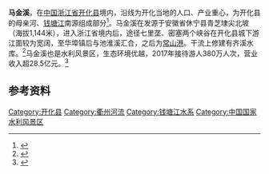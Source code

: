 {{NoteTA
|G1 = Unit
}}
'''马金溪'''，在[[中華人民共和國|中国]][[浙江省|浙江省]][[开化县|开化县]]境内，沿线为开化当地的人口、产业重心，为开化县的母亲河、[[钱塘江|钱塘江]]南源组成部分<ref>{{Cite journal|title=决胜马金溪|author=程磊, 汪有宏|url=http://qikan.cqvip.com/Qikan/Article/Detail?id=670485236|journal=今日浙江|issue=18|doi=|others=|year=2016|volume=|page=54-55|pmid=|access-date=2020-07-11|archive-date=2020-07-11|archive-url=https://web.archive.org/web/20200711093640/http://qikan.cqvip.com/Qikan/Article/Detail?id=670485236|dead-url=no}}</ref>。马金溪在发源于安徽省休宁县青芝埭尖北坡（海拔1,144米），进入浙江省境内后，途径七里垄、密塞两个峡谷在开化县城下游江面较为宽阔，至华埠镇后与池淮溪汇合，之后为[[常山港|常山港]]。干流上修建有齐溪水库。<ref>{{Cite journal|title=马金溪河流综合治理工程水文计算与分析|url=http://www.cqvip.com/QK/83099A/20175/674108287.html|last=范海军|last2=吴红雨|date=2017|journal=浙江水利水电学院学报|issue=5|volume=29|pages=18–21|last3=张双根|last4=李东风|access-date=2020-07-11|archive-date=2020-07-13|archive-url=https://web.archive.org/web/20200713101107/http://www.cqvip.com/QK/83099A/20175/674108287.html|dead-url=no}}</ref>马金溪也是水利风景区，生态环境优越，2017年接待游人380万人次，营业收入超28.5亿元。<ref>{{Cite news|url=http://khnews.zjol.com.cn/khnews/system/2018/07/09/031000339.shtml|title=一江清水出开化 美丽河湖迎客来——马金溪水利风景区建设发展实践|author=王欣|date=2018-07-09|work=开化新闻网|publisher=|accessdate=|language=zh-hans|format=|archive-date=2020-07-13|archive-url=https://web.archive.org/web/20200713042047/http://khnews.zjol.com.cn/khnews/system/2018/07/09/031000339.shtml|dead-url=no}}</ref>

== 参考资料 ==
{{Reflist|30em}}

{{钱塘江水系}}
{{浙江小作品}}

[[Category:开化县|Category:开化县]]
[[Category:衢州河流|Category:衢州河流]]
[[Category:钱塘江水系|Category:钱塘江水系]]
[[Category:中国国家水利风景区|Category:中国国家水利风景区]]